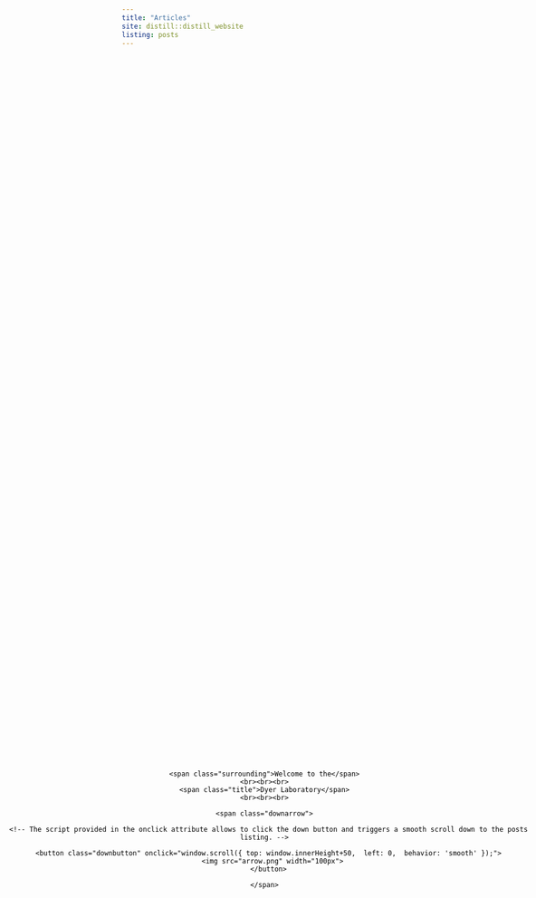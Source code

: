 ```yaml
---
title: "Articles"
site: distill::distill_website
listing: posts
---
```




<style>
    .parallax { 
    
        /* Set the background image */
        background-image: url("book.jpg");
    
        /* Use the full viewscreen height as height */
        height: 100vh; 
        
        /* Set the background to create the parallax scrolling */
        /* this does not work on iOS mobile devices */
        background-attachment: fixed;
        background-position: center;
        background-repeat: no-repeat;
        background-size: cover;
    }
    
    .welcome {
      position: absolute;
      left: 0;
      top: 35vh;
      width: 100vw;
      text-align: center;
      color: #000;
    }
    
    .welcome span.title {
      font-family: 'Bitter', serif;
      font-weight: bold;
      color: #000;
      font-size: 42px;
      letter-spacing: 10px;
      line-height: 1.6;
    }
    
    .welcome span.surrounding {
      font-family: 'Bitter', serif;
      color: #000;
      font-size: 20px;
      letter-spacing: 5px;
    }
    
    .welcome span.downarrow {
      font-size: 42px;
    }
    
    
    .downbutton {
      background: rgba(0,0,0,0);
      border: none;
      outline: none;
      color: #1BC7DC;
      -moz-opacity: 0.75;
      -khtml-opacity: 0.75;
      opacity: 0.75;
      text-align: center;
      font-size: 42px;
    }

</style>

<!-- Here comes the actual HTML content:  https://distillery.rbind.io/posts/2021-08-14-new-additions/ -->

<div class="parallax l-screen">

  <div class="welcome">
  
    <span class="surrounding">Welcome to the</span>
    <br><br><br>
    <span class="title">Dyer Laboratory</span>
    <br><br><br>
    
    <span class="downarrow">
    
      <!-- The script provided in the onclick attribute allows to click the down button and triggers a smooth scroll down to the posts listing. -->
      
      <button class="downbutton" onclick="window.scroll({ top: window.innerHeight+50,  left: 0,  behavior: 'smooth' });">
        <img src="arrow.png" width="100px">
      </button>
      
    </span>
  </div>
</div>